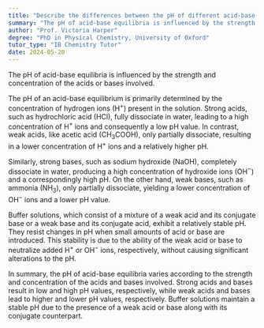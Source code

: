 ```yaml
---
title: "Describe the differences between the pH of different acid-base equilibria"
summary: "The pH of acid-base equilibria is influenced by the strength and concentration of the acid or base involved."
author: "Prof. Victoria Harper"
degree: "PhD in Physical Chemistry, University of Oxford"
tutor_type: "IB Chemistry Tutor"
date: 2024-05-20
---
```


The pH of acid-base equilibria is influenced by the strength and concentration of the acids or bases involved.

The pH of an acid-base equilibrium is primarily determined by the concentration of hydrogen ions (H$^+$) present in the solution. Strong acids, such as hydrochloric acid (HCl), fully dissociate in water, leading to a high concentration of H$^+$ ions and consequently a low pH value. In contrast, weak acids, like acetic acid (CH$_3$COOH), only partially dissociate, resulting in a lower concentration of H$^+$ ions and a relatively higher pH.

Similarly, strong bases, such as sodium hydroxide (NaOH), completely dissociate in water, producing a high concentration of hydroxide ions (OH$^-$) and a correspondingly high pH. On the other hand, weak bases, such as ammonia (NH$_3$), only partially dissociate, yielding a lower concentration of OH$^-$ ions and a lower pH value.

Buffer solutions, which consist of a mixture of a weak acid and its conjugate base or a weak base and its conjugate acid, exhibit a relatively stable pH. They resist changes in pH when small amounts of acid or base are introduced. This stability is due to the ability of the weak acid or base to neutralize added H$^+$ or OH$^-$ ions, respectively, without causing significant alterations to the pH.

In summary, the pH of acid-base equilibria varies according to the strength and concentration of the acids and bases involved. Strong acids and bases result in low and high pH values, respectively, while weak acids and bases lead to higher and lower pH values, respectively. Buffer solutions maintain a stable pH due to the presence of a weak acid or base along with its conjugate counterpart.
    
